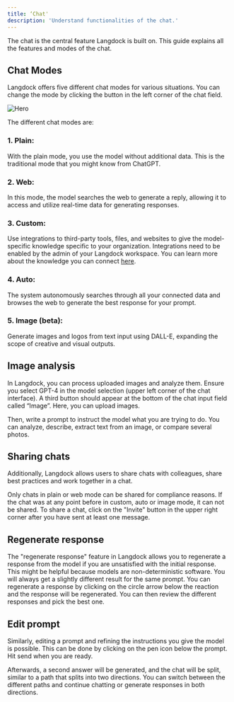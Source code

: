 ```yaml
---
title: ‘Chat'
description: 'Understand functionalities of the chat.'
---
```


The chat is the central feature Langdock is built on. This guide explains all the features and modes of the chat.

## Chat Modes
Langdock offers five different chat modes for various situations. You can change the mode by clicking the button in the left corner of the chat field.

<img src="/images/chat.jpeg" alt="Hero" />

The different chat modes are:

### 1. Plain:
With the plain mode, you use the model without additional data. This is the traditional mode that you might know from ChatGPT.


### 2. Web:
In this mode, the model searches the web to generate a reply, allowing it to access and utilize real-time data for generating responses.


### 3. Custom:
Use integrations to third-party tools, files, and websites to give the model-specific knowledge specific to your organization. Integrations need to be enabled by the admin of your Langdock workspace. You can learn more about the knowledge you can connect [here](/integrations).


### 4. Auto:
The system autonomously searches through all your connected data and browses the web to generate the best response for your prompt.


### 5. Image (beta):
Generate images and logos from text input using DALL-E, expanding the scope of creative and visual outputs.

## Image analysis
In Langdock, you can process uploaded images and analyze them. Ensure you select GPT-4 in the model selection (upper left corner of the chat interface). A third button should appear at the bottom of the chat input field called “Image”. Here, you can upload images.

Then, write a prompt to instruct the model what you are trying to do. You can analyze, describe, extract text from an image, or compare several photos.

## Sharing chats
Additionally, Langdock allows users to share chats with colleagues, share best practices and work together in a chat.

Only chats in plain or web mode can be shared for compliance reasons. If the chat was at any point before in custom, auto or image mode, it can not be shared. To share a chat, click on the "Invite" button in the upper right corner after you have sent at least one message.


## Regenerate response
The "regenerate response" feature in Langdock allows you to regenerate a response from the model if you are unsatisfied with the initial response. This might be helpful because models are non-deterministic software. You will always get a slightly different result for the same prompt. You can regenerate a response by clicking on the circle arrow below the reaction and the response will be regenerated. You can then review the different responses and pick the best one.

## Edit prompt
Similarly, editing a prompt and refining the instructions you give the model is possible. This can be done by clicking on the pen icon below the prompt. Hit send when you are ready.

Afterwards, a second answer will be generated, and the chat will be split, similar to a path that splits into two directions. You can switch between the different paths and continue chatting or generate responses in both directions.

